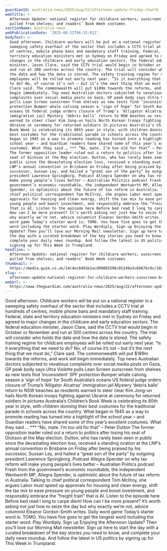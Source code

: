 ```yaml
---
guardianId: australia-news/2025/aug/22/afternoon-update-friday-ntwnfb
webTitle: >-
  Afternoon Update: national register for childcare workers; sunscreen brand
  pulled from shelves; and readers’ Book Week costumes
sectionName: Australia news
webPublicationDate: '2025-08-22T06:31:01Z'
bodyText: >-
  Good afternoon. Childcare workers will be put on a national register in a
  sweeping safety overhaul of the sector that includes a CCTV trial at hundreds
  of centres, mobile phone bans and mandatory staff training. Federal, state and
  territory education ministers met in Sydney on Friday and agreed to major
  changes in the childcare and early education sectors. The federal education
  minister, Jason Clare, said the CCTV trial would begin in October or November
  and run at 300 centres across the country. The trial will consider who holds
  the data and how the data is stored. The safety training regime for childcare
  employees will be rolled out early next year. “Is it everything that we need
  to do? No, of course it’s not – but it’s the next thing that we must do,”
  Clare said. The commonwealth will put $189m towards the reforms, and work will
  begin immediately. Top news Australian doctors subjected to vexatious
  complaints over social media posts on Gaza, GP peak body says Ultra Violette
  pulls Lean Screen sunscreen from shelves as new tests find ‘inconsistent’ SPF
  protection Bumper whale calving season a ‘sign of hope’ for South Australia’s
  oceans US federal judge orders closure of Trump’s ‘Alligator Alcatraz’
  immigration jail Mystery ‘debris balls’ return to NSW beaches as residents
  warned to steer clear Kim Jong-un hails North Korean troops fighting against
  Ukraine at ceremony for returned soldiers In pictures Australia’s Children’s
  Book Week is celebrating its 80th year in style, with children donning their
  best costumes for the traditional parade in schools across the country. What
  began in 1945 as a way to promote reading has turned into a highlight of the
  school year – and Guardian readers have shared some of this year’s excellent
  costumes. What they said … *** “No, mate. I’m too old for that” – Peter Dutton
  The former opposition leader ruled out a return to politics after losing his
  seat of Dickson at the May election. Dutton, who has rarely been seen in
  public since the devastating election loss, received a standing ovation at the
  LNP’s annual convention in Brisbane on Friday after being praised by his
  successor, Sussan Ley, and hailed a “great son of the party” by outgoing
  president Lawrence Springborg. Podcast Allegra Spender on why tax reform will
  make young people’s lives better – Australian Politics podcast Fresh from the
  government’s economic roundtable, the independent Wentworth MP, Allegra
  Spender, is optimistic about the future of tax reform in Australia. Talking to
  chief political correspondent Tom McIlroy, she argues Labor must speed up
  approvals for housing and clean energy, shift the tax mix to ease pressure on
  young people and boost investment, and responsibly embrace the “freight train”
  that is AI. Listen to the episode here Before bed read I long to carpe diem!
  How can I be more present? It’s worth asking not just how to seize the day but
  why exactly we’re not, advice columnist Eleanor Gordon-Smith writes. Daily
  word game Today’s starter word is: TOMO. You have five goes to get the longest
  word including the starter word. Play Wordiply. Sign up Enjoying the Afternoon
  Update? Then you’ll love our Morning Mail newsletter. Sign up here to start
  the day with a curated breakdown of the key stories you need to know, and
  complete your daily news roundup. And follow the latest in US politics by
  signing up for This Week in Trumpland.
headline: >-
  Afternoon Update: national register for childcare workers; sunscreen brand
  pulled from shelves; and readers’ Book Week costumes
thumbnail: >-
  https://media.guim.co.uk/14c4ec8491b2acd99083596c05249a3c69676c9c/1022_0_6068_4855/500.jpg
slug: >-
  afternoon-update-national-register-for-childcare-workers-sunscreen-brand-pulled-from-shelves-and-readers-book-week-costumes
webUrl: >-
  https://www.theguardian.com/australia-news/2025/aug/22/afternoon-update-friday-ntwnfb
---
```

Good afternoon. Childcare workers will be put on a national register in a sweeping safety overhaul of the sector that includes a CCTV trial at hundreds of centres, mobile phone bans and mandatory staff training. Federal, state and territory education ministers met in Sydney on Friday and agreed to major changes in the childcare and early education sectors. The federal education minister, Jason Clare, said the CCTV trial would begin in October or November and run at 300 centres across the country. The trial will consider who holds the data and how the data is stored. The safety training regime for childcare employees will be rolled out early next year. “Is it everything that we need to do? No, of course it’s not – but it’s the next thing that we must do,” Clare said. The commonwealth will put $189m towards the reforms, and work will begin immediately. Top news Australian doctors subjected to vexatious complaints over social media posts on Gaza, GP peak body says Ultra Violette pulls Lean Screen sunscreen from shelves as new tests find ‘inconsistent’ SPF protection Bumper whale calving season a ‘sign of hope’ for South Australia’s oceans US federal judge orders closure of Trump’s ‘Alligator Alcatraz’ immigration jail Mystery ‘debris balls’ return to NSW beaches as residents warned to steer clear Kim Jong-un hails North Korean troops fighting against Ukraine at ceremony for returned soldiers In pictures Australia’s Children’s Book Week is celebrating its 80th year in style, with children donning their best costumes for the traditional parade in schools across the country. What began in 1945 as a way to promote reading has turned into a highlight of the school year – and Guardian readers have shared some of this year’s excellent costumes. What they said … *** “No, mate. I’m too old for that” – Peter Dutton The former opposition leader ruled out a return to politics after losing his seat of Dickson at the May election. Dutton, who has rarely been seen in public since the devastating election loss, received a standing ovation at the LNP’s annual convention in Brisbane on Friday after being praised by his successor, Sussan Ley, and hailed a “great son of the party” by outgoing president Lawrence Springborg. Podcast Allegra Spender on why tax reform will make young people’s lives better – Australian Politics podcast Fresh from the government’s economic roundtable, the independent Wentworth MP, Allegra Spender, is optimistic about the future of tax reform in Australia. Talking to chief political correspondent Tom McIlroy, she argues Labor must speed up approvals for housing and clean energy, shift the tax mix to ease pressure on young people and boost investment, and responsibly embrace the “freight train” that is AI. Listen to the episode here Before bed read I long to carpe diem! How can I be more present? It’s worth asking not just how to seize the day but why exactly we’re not, advice columnist Eleanor Gordon-Smith writes. Daily word game Today’s starter word is: TOMO. You have five goes to get the longest word including the starter word. Play Wordiply. Sign up Enjoying the Afternoon Update? Then you’ll love our Morning Mail newsletter. Sign up here to start the day with a curated breakdown of the key stories you need to know, and complete your daily news roundup. And follow the latest in US politics by signing up for This Week in Trumpland.
